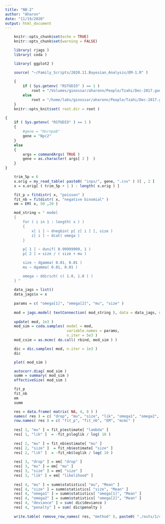 ```yaml
---
title: "NB-2"
author: "Aharon"
date: "11/19/2020"
output: html_document
---
```


```r
    knitr::opts_chunk$set(echo = TRUE)
    knitr::opts_chunk$set(warning = FALSE)

    library( rjags )
    library( coda )

    library( ggplot2 )

    source( "~/Family_Scripts/2020.11.Bayesian_Analysis/EM-1.R" )
    
    {    
        if ( Sys.getenv( "RSTUDIO" ) == 1 ) 
            root = "/Volumes/ginossar/aharonn/People/Tzahi/Dec-2017.good/full/summary/NegBin/"
        else
            root = "/home/labs/ginossar/aharonn/People/Tzahi/Dec-2017.good/full/summary/NegBin/"
    }
    knitr::opts_knit$set( root.dir = root )
```

```r
{
    if ( Sys.getenv( "RSTUDIO" ) == 1 ) 
    {   
        #gene = "Hnrnpab"
        gene = "Npc2"
    }   
    else
    {   
        args = commandArgs( TRUE )
        gene = as.character( args[ 3 ]  )
    }    
}

```
```r
    trim_5p = 6
    x.orig = my_read_table( paste0( "inps/", gene, ".csv" ) )[ , 2 ]
    x = x.orig[ ( trim_5p + 1 ) : length( x.orig ) ]
```

```r
    fit_p = fitdistr( x, "poisson" )
    fit_nb = fitdistr( x, "negative binomial" )
    em = EM( x, 50 ,20 )
```

```r
    mod_string = " model 
    {
    	for ( i in 1 : length( x ) ) 
        {
    		x[ i ] ~ dnegbin( p[ z[ i ] ], size )
            z[ i ] ~ dcat( omega )
    	}
        
        p[ 1 ] ~ dunif( 0.99999999, 1 )
        p[ 2 ] = size / ( size + mu )

        size ~ dgamma( 0.01, 0.01 )
        mu ~ dgamma( 0.01, 0.01 )

        omega ~ ddirich( c( 1.0, 1.0 ) )
    } "
    
    data_jags = list()
    data_jags$x = x
    
    params = c( "omega[1]", "omega[2]", "mu", "size" )
    
    mod = jags.model( textConnection( mod_string ), data = data_jags, n.chains = 3 )
    
    update( mod, 1e3 )
    mod_sim = coda.samples( model = mod,
                            variable.names = params,
                            n.iter = 5e3 )
    mod_csim = as.mcmc( do.call( rbind, mod_sim ) )

	dic = dic.samples( mod, n.iter = 1e3 )
	dic
```


```r
    plot( mod_sim )
```

```r
    autocorr.diag( mod_sim )
    summ = summary( mod_sim )
    effectiveSize( mod_sim )
```

```r
    fit_p
    fit_nb
    em
    summ
```

```r
    res = data.frame( matrix( NA, 4, 8 ) )
    names( res ) = c( "drop", "mu", "size", "lik", "omega1", "omega2", "deviance", "penalty" )
    row.names( res ) = c( "fit_p", "fit_nb", "EM", "mcmc" )
    
    res[ 1, "mu" ] = fit_p$estimate[ "lambda" ]
    res[ 1, "lik" ]  = -fit_p$loglik / log( 10 )
    
    res[ 2, "mu" ] = fit_nb$estimate[ "mu" ]
    res[ 2, "size" ]  = fit_nb$estimate[ "size" ]
    res[ 2, "lik" ]  = -fit_nb$loglik / log( 10 )
    
    res[ 3, "drop" ] = em[ "drop" ]
    res[ 3, "mu" ] = em[ "mu" ]
    res[ 3, "size" ] = em[ "size" ]
    res[ 3, "lik" ] = em[ "likelihood" ]
    
    res[ 4, "mu" ] = summ$statistics[ "mu", "Mean" ]
    res[ 4, "size" ] = summ$statistics[ "size", "Mean" ]
    res[ 4, "omega1" ] = summ$statistics[ "omega[1]", "Mean" ]
    res[ 4, "omega2" ] = summ$statistics[ "omega[2]", "Mean" ]
    res[ 4, "deviance" ] = sum( dic$deviance )
    res[ 4, "penalty" ] = sum( dic$penalty )
    
    write.table( remove_row_names( res, "method" ), paste0( "./outs/1/csvs/", gene, ".csv" ), sep = "\t", row.names = F, quote = F )
```
